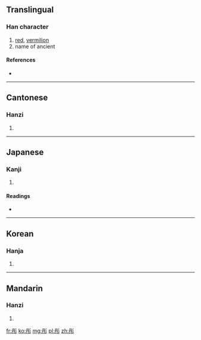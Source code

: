 ==Translingual==

===Han character===
{{Han char|rn=59|rad=彡|as=04|sn=7|four=7242<sub>2</sub>|canj=月卜竹竹竹 (BYHHH)}}

# [[red]], [[vermilion]]
# name of ancient

====References====
* {{Han ref|kx=0363.080|dkj=09972|dj=0682.030|hdz=20853.020|uh=5F64|ud=24420|bh=A7CD|bd=42957}}

----

==Cantonese==

===Hanzi===
{{yue-hanzi|jyut=|y=tung4}}

# {{defn|Cantonese|sort=彡04}}

----

==Japanese==

===Kanji===
{{ja-kanji|grade=|rs=彡04}}

# {{defn|Japanese|sort=彡04}}

====Readings====
* {{ja-readings|on=[[とう]] (tō), [[ず]] (zu)|kun=[[あかい]] (akai)}}

----

==Korean==

===Hanja===
{{ko-hanja|hangeul=[[동]]|eumhun=|rv=dong|mr=tong|y=tong}}

# {{defn|Korean|sort=彡04}}

----

==Mandarin==

===Hanzi===
{{cmn-hanzi|pin=[[tóng]] ([[tong2]])|wg=t'ung<sup>2</sup>}}

# {{defn|Mandarin|sort=彡04}}

[[fr:彤]]
[[ko:彤]]
[[mg:彤]]
[[pl:彤]]
[[zh:彤]]